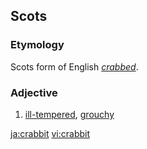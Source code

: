 ==Scots==
===Etymology===
Scots form of English ''[[crabbed]]''.

===Adjective===
{{sco-adj}}

# [[ill-tempered]], [[grouchy]]

[[ja:crabbit]]
[[vi:crabbit]]